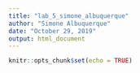 ```yaml
---
title: "lab_5_simone_albuquerque"
author: "Simone Albuquerque"
date: "October 29, 2019"
output: html_document
---
```


```r
knitr::opts_chunk$set(echo = TRUE)
```


